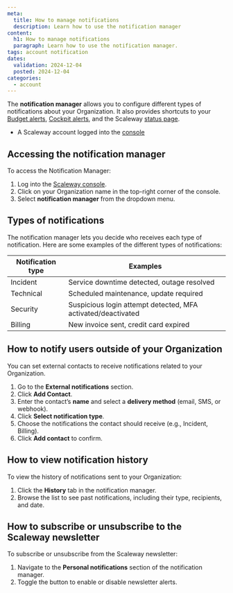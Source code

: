 ```yaml
---
meta:
  title: How to manage notifications
  description: Learn how to use the notification manager
content:
  h1: How to manage notifications
  paragraph: Learn how to use the notification manager.
tags: account notification
dates:
  validation: 2024-12-04
  posted: 2024-12-04
categories:
  - account
---
```


The **notification manager** allows you to configure different types of notifications about your Organization. It also provides shortcuts to your [Budget alerts](/docs/console/billing/how-to/use-billing-alerts/), [Cockpit alerts](/docs/observability/cockpit/how-to/enable-alert-manager/), and the Scaleway [status page](https://status.scaleway.com/). 

<Macro id="requirements" />

- A Scaleway account logged into the [console](https://console.scaleway.com)

## Accessing the notification manager
To access the Notification Manager:
1. Log into the [Scaleway console](https://console.scaleway.com).
2. Click on your Organization name in the top-right corner of the console.
3. Select **notification manager** from the dropdown menu. 

## Types of notifications
The notification manager lets you decide who receives each type of notification. Here are some examples of the different types of notifications: 

| **Notification type** | **Examples**                                                 |
|-----------------------|--------------------------------------------------------------|
| Incident              | Service downtime detected, outage resolved                   |
| Technical             | Scheduled maintenance, update required                       |
| Security              | Suspicious login attempt detected, MFA activated/deactivated |
| Billing               | New invoice sent, credit card expired                        |

## How to notify users outside of your Organization
You can set external contacts to receive notifications related to your Organization. 
1. Go to the **External notifications** section.
2. Click **Add Contact**.
3. Enter the contact’s **name** and select a **delivery method** (email, SMS, or webhook).
4. Click **Select notification type**. 
5. Choose the notifications the contact should receive (e.g., Incident, Billing).
6. Click **Add contact** to confirm. 

## How to view notification history
To view the history of notifications sent to your Organization:
1. Click the **History** tab in the notification manager.
2. Browse the list to see past notifications, including their type, recipients, and date.

## How to subscribe or unsubscribe to the Scaleway newsletter
To subscribe or unsubscribe from the Scaleway newsletter:
1. Navigate to the **Personal notifications** section of the notification manager. 
2. Toggle the button to enable or disable newsletter alerts. 